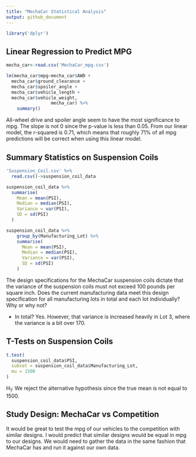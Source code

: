 ---
title: "MechaCar Statistical Analysis"
output: github_document
---
```{r, include = FALSE}
library('dplyr')
```
## Linear Regression to Predict MPG

```{r, echo = FALSE, message = FALSE}
mecha_car<-read.csv('MechaCar_mpg.csv')

lm(mecha_car$mpg~mecha_car$AWD +
  mecha_car$ground_clearance +
  mecha_car$spoiler_angle +
  mecha_car$vehicle_length +
  mecha_car$vehicle_weight,
                 mecha_car) %>%
    summary()

```

All-wheel drive and spoiler angle seem to have the most significance to mpg. The slope is not 0 since the p-value is less than 0.05. From our linear model, the r-squared is 0.71, which means that roughly 71% of all mpg predictions will be correct when using this linear model.

## Summary Statistics on Suspension Coils
```{r echo = FALSE, message = FALSE}
'Suspension_Coil.csv' %>%
  read.csv()->suspension_coil_data

suspension_coil_data %>%
  summarise(
    Mean = mean(PSI),
    Median = median(PSI),
    Variance = var(PSI),
    SD = sd(PSI)
  )

```
```{r echo = FALSE, message = FALSE}
suspension_coil_data %>%
    group_by(Manufacturing_Lot) %>%
    summarise(
      Mean = mean(PSI),
      Median = median(PSI),
      Variance = var(PSI),
      SD = sd(PSI)
    )
```

The design specifications for the MechaCar suspension coils dictate that the variance of the suspension coils must not exceed 100 pounds per square inch. Does the current manufacturing data meet this design specification for all manufacturing lots in total and each lot individually? Why or why not?

- In total? Yes. However, that variance is increased heavily in Lot 3, where the variance is a bit over 170.

## T-Tests on Suspension Coils
```{r echo = FALSE, message = FALSE}
t.test(
  suspension_coil_data$PSI,
  subset = suspension_coil_data$Manufacturing_Lot,
  mu = 1500
)
```

H<sub>1</sub>: We reject the alternative hypothesis since the true mean is not equal to 1500.

## Study Design: MechaCar vs Competition

It would be great to test the mpg of our vehicles to the competition with similar designs.
I would predict that similar designs would be equal in mpg to our designs.
We would need to gather the data in the same fashion that MechaCar has and run it against our own data.